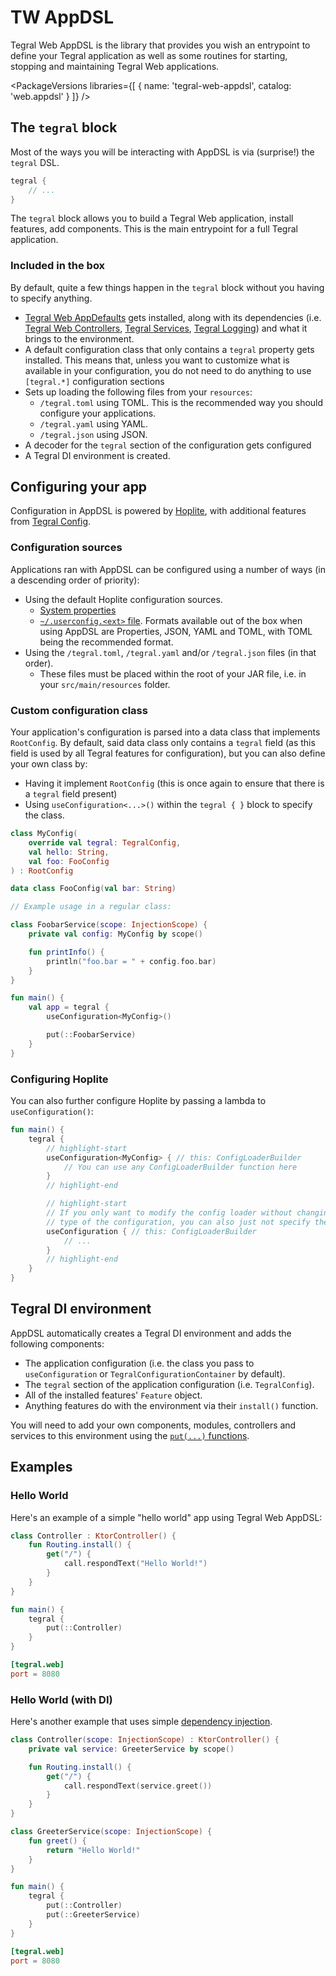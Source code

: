 
# TW AppDSL

Tegral Web AppDSL is the library that provides you wish an entrypoint to define your Tegral application as well as some routines for starting, stopping and maintaining Tegral Web applications.


<PackageVersions libraries={[
    { name: 'tegral-web-appdsl', catalog: 'web.appdsl' }
]} />

## The `tegral` block

Most of the ways you will be interacting with AppDSL is via (surprise!) the `tegral` DSL.

```kotlin
tegral {
    // ...
}
```

The `tegral` block allows you to build a Tegral Web application, install features, add components. This is the main entrypoint for a full Tegral application.

### Included in the box

By default, quite a few things happen in the `tegral` block without you having to specify anything.

- [Tegral Web AppDefaults](/web/appdefaults/index.mdx) gets installed, along with its dependencies (i.e. [Tegral Web Controllers](/web/controllers/index.mdx), [Tegral Services](/core/services/index.mdx), [Tegral Logging](/core/logging/index.mdx)) and what it brings to the environment.
- A default configuration class that only contains a `tegral` property gets installed. This means that, unless you want to customize what is available in your configuration, you do not need to do anything to use `[tegral.*]` configuration sections
- Sets up loading the following files from your `resources`:
    - `/tegral.toml` using TOML. This is the recommended way you should configure your applications.
    - `/tegral.yaml` using YAML.
    - `/tegral.json` using JSON.
- A decoder for the `tegral` section of the configuration gets configured
- A Tegral DI environment is created.

## Configuring your app

Configuration in AppDSL is powered by [Hoplite](https://github.com/sksamuel/hoplite), with additional features from [Tegral Config](/core/config/index.mdx).

### Configuration sources

Applications ran with AppDSL can be configured using a number of ways (in a descending order of priority):

- Using the default Hoplite configuration sources.
    - [System properties](https://github.com/sksamuel/hoplite#systempropertiespropertysource)
    - [`~/.userconfig.<ext>` file](https://github.com/sksamuel/hoplite#usersettingspropertysource). Formats available out of the box when using AppDSL are Properties, JSON, YAML and TOML, with TOML being the recommended format.
- Using the `/tegral.toml`, `/tegral.yaml` and/or `/tegral.json` files (in that order).
    - These files must be placed within the root of your JAR file, i.e. in your `src/main/resources` folder.

### Custom configuration class

Your application's configuration is parsed into a data class that implements `RootConfig`. By default, said data class only contains a `tegral` field (as this field is used by all Tegral features for configuration), but you can also define your own class by:

- Having it implement `RootConfig` (this is once again to ensure that there is a `tegral` field present)
- Using `useConfiguration<...>()` within the `tegral { }` block to specify the class.

```kotlin
class MyConfig(
    override val tegral: TegralConfig,
    val hello: String,
    val foo: FooConfig
) : RootConfig

data class FooConfig(val bar: String)

// Example usage in a regular class:

class FoobarService(scope: InjectionScope) {
    private val config: MyConfig by scope()

    fun printInfo() {
        println("foo.bar = " + config.foo.bar)
    }
}

fun main() {
    val app = tegral {
        useConfiguration<MyConfig>()

        put(::FoobarService)
    }
}
```

### Configuring Hoplite

You can also further configure Hoplite by passing a lambda to `useConfiguration()`:

```kotlin
fun main() {
    tegral {
        // highlight-start
        useConfiguration<MyConfig> { // this: ConfigLoaderBuilder
            // You can use any ConfigLoaderBuilder function here
        }
        // highlight-end

        // highlight-start
        // If you only want to modify the config loader without changing the
        // type of the configuration, you can also just not specify the <T>
        useConfiguration { // this: ConfigLoaderBuilder
            // ...
        }
        // highlight-end
    }
}
```

## Tegral DI environment

AppDSL automatically creates a Tegral DI environment and adds the following components:

- The application configuration (i.e. the class you pass to `useConfiguration` or `TegralConfigurationContainer` by default).
- The `tegral` section of the application configuration (i.e. `TegralConfig`).
- All of the installed features' `Feature` object.
- Anything features do with the environment via their `install()` function.

You will need to add your own components, modules, controllers and services to this environment using the [`put(...)` functions](/core/di/environment.md).

## Examples

### Hello World

Here's an example of a simple "hello world" app using Tegral Web AppDSL:

```kotlin title="App.kt"
class Controller : KtorController() {
    fun Routing.install() {
        get("/") {
            call.respondText("Hello World!")
        }
    }
}

fun main() {
    tegral {
        put(::Controller)
    }
}
```

```toml title="/tegral.toml"
[tegral.web]
port = 8080
```

### Hello World (with DI)

Here's another example that uses simple [dependency injection](/core/di/injection.md).

```kotlin title="App.kt"
class Controller(scope: InjectionScope) : KtorController() {
    private val service: GreeterService by scope()

    fun Routing.install() {
        get("/") {
            call.respondText(service.greet())
        }
    }
}

class GreeterService(scope: InjectionScope) {
    fun greet() {
        return "Hello World!"
    }
}

fun main() {
    tegral {
        put(::Controller)
        put(::GreeterService)
    }
}
```

```toml title="/tegral.toml"
[tegral.web]
port = 8080
```
